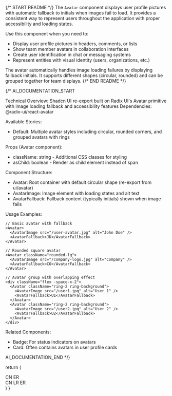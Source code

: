 
{/* START README */}
The `Avatar` component displays user profile pictures with automatic fallback to initials when images fail to load. It provides a consistent way to represent users throughout the application with proper accessibility and loading states.

Use this component when you need to:

- Display user profile pictures in headers, comments, or lists
- Show team member avatars in collaboration interfaces
- Create user identification in chat or messaging systems
- Represent entities with visual identity (users, organizations, etc.)

The avatar automatically handles image loading failures by displaying fallback initials. It supports different shapes (circular, rounded) and can be grouped together for team displays.
{/* END README */}

{/*
AI_DOCUMENTATION_START

Technical Overview: Shadcn UI re-export built on Radix UI's Avatar primitive with image loading fallback and accessibility features
Dependencies: @radix-ui/react-avatar

Available Stories:

- Default: Multiple avatar styles including circular, rounded corners, and grouped avatars with rings

Props (Avatar component):

- className: string - Additional CSS classes for styling
- asChild: boolean - Render as child element instead of span

Component Structure:

- Avatar: Root container with default circular shape (re-export from ui/avatar)
- AvatarImage: Image element with loading states and alt text
- AvatarFallback: Fallback content (typically initials) shown when image fails

Usage Examples:

```tsx
// Basic avatar with fallback
<Avatar>
  <AvatarImage src="/user-avatar.jpg" alt="John Doe" />
  <AvatarFallback>JD</AvatarFallback>
</Avatar>

// Rounded square avatar
<Avatar className="rounded-lg">
  <AvatarImage src="/company-logo.jpg" alt="Company" />
  <AvatarFallback>CO</AvatarFallback>
</Avatar>

// Avatar group with overlapping effect
<div className="flex -space-x-2">
  <Avatar className="ring-2 ring-background">
    <AvatarImage src="/user1.jpg" alt="User 1" />
    <AvatarFallback>U1</AvatarFallback>
  </Avatar>
  <Avatar className="ring-2 ring-background">
    <AvatarImage src="/user2.jpg" alt="User 2" />
    <AvatarFallback>U2</AvatarFallback>
  </Avatar>
</div>
```

Related Components:

- Badge: For status indicators on avatars
- Card: Often contains avatars in user profile cards

AI_DOCUMENTATION_END
*/}

  return (
    <div className="flex flex-row flex-wrap items-center gap-12">
      <Avatar>
        <AvatarImage src="https://github.com/shadcn.png" alt="@shadcn" />
        <AvatarFallback>CN</AvatarFallback>
      </Avatar>
      <Avatar className="rounded-lg">
        <AvatarImage
          src="https://github.com/evilrabbit.png"
          alt="@evilrabbit"
        />
        <AvatarFallback>ER</AvatarFallback>
      </Avatar>
      <div className="data-[slot=avatar]:*:ring-background flex -space-x-2 data-[slot=avatar]:*:ring-2 data-[slot=avatar]:*:grayscale">
        <Avatar>
          <AvatarImage src="https://github.com/shadcn.png" alt="@shadcn" />
          <AvatarFallback>CN</AvatarFallback>
        </Avatar>
        <Avatar>
          <AvatarImage src="https://github.com/leerob.png" alt="@leerob" />
          <AvatarFallback>LR</AvatarFallback>
        </Avatar>
        <Avatar>
          <AvatarImage
            src="https://github.com/evilrabbit.png"
            alt="@evilrabbit"
          />
          <AvatarFallback>ER</AvatarFallback>
        </Avatar>
      </div>
    </div>
  )
}
